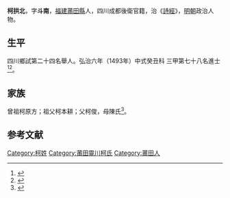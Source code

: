 {{明清人物信息框
| 姓名 = 柯拱北
| 原名 =
| 圖片名稱= 
| 圖片大小 =
| 圖片說明 = 
| 最高職務 =
| 國家 = 大明 
| 爵位 =
| 籍貫 = [[福建|福建]][[莆田縣|莆田縣]]
| 族裔 = 
| 字號 = 
| 諡號 =
| 出生日期 = 四月二十五日
| 出生地點 =
| 逝世日期 = 卒年不詳 
| 逝世地點 =
| 墓葬 =
| 配偶 = 陳氏
| 親屬 = 
| 出身 =
* 弘治六年癸丑科同進士出身
| 經歷 =
| 著作 = 
}}
'''柯拱北'''{{BD|1458年||？年||}}，字'''斗南'''，[[福建|福建]][[莆田縣|莆田縣]]人，四川成都後衛官籍，治《[[詩經|詩經]]》，[[明朝|明朝]]政治人物。

== 生平 ==
四川鄉試第二十四名舉人。弘治六年（1493年）中式癸丑科<!---會試第八十七名--->三甲第七十八名進士<ref>{{Cite book|title=《[[皇明贡举考|皇明贡举考]]》卷五|last=（明）[[张朝瑞|张朝瑞]]|first=|publisher=《续修四库全书》史部第828册|year=|isbn=|location=|pages=}}</ref><ref>{{Cite book|title=贡举志五种 上|last=鲁小俊，江俊伟著|first=|publisher=武汉：武汉大学出版社|year=2009|isbn=978-7-307-07043-1|location=|pages=}}</ref>。

== 家族 ==
曾祖柯原方；祖父柯本耕；父柯俊，母陳氏<ref>{{Cite book|title=天一阁藏明代科举录选刊 登科录 点校本|last=龚延明主编|first=|publisher=宁波出版社|year=2016|isbn=978-7-5526-2320-8|location=宁波|pages=|quote=《天一閣藏明代科舉錄選刊.登科錄》之《弘治六年癸丑科進士登科錄》}}</ref>。

==参考文献==
{{reflist}}

{{弘治六年癸丑科殿試金榜}}

{{Authority control}}

{{DEFAULTSORT:}}
[[Category:柯姓|Category:柯姓]]
[[Category:莆田靈川柯氏|Category:莆田靈川柯氏]]
[[Category:莆田人|Category:莆田人]]